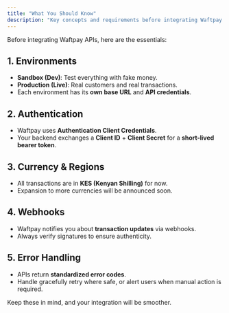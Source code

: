 ```yaml
---
title: "What You Should Know"
description: "Key concepts and requirements before integrating Waftpay."
---
```


Before integrating Waftpay APIs, here are the essentials:

## 1. Environments
- **Sandbox (Dev)**: Test everything with fake money.
- **Production (Live)**: Real customers and real transactions.
- Each environment has its **own base URL** and **API credentials**.

## 2. Authentication
- Waftpay uses **Authentication Client Credentials**.
- Your backend exchanges a **Client ID** + **Client Secret** for a **short-lived bearer token**.

## 3. Currency & Regions
- All transactions are in **KES (Kenyan Shilling)** for now.
- Expansion to more currencies will be announced soon.

## 4. Webhooks
- Waftpay notifies you about **transaction updates** via webhooks.
- Always verify signatures to ensure authenticity.

## 5. Error Handling
- APIs return **standardized error codes**.
- Handle gracefully  retry where safe, or alert users when manual action is required.

Keep these in mind, and your integration will be smoother.